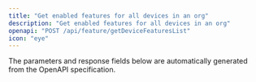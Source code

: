 ```yaml
---
title: "Get enabled features for all devices in an org"
description: "Get enabled features for all devices in an org"
openapi: "POST /api/feature/getDeviceFeaturesList"
icon: "eye"
---
```


<Note>
The parameters and response fields below are automatically generated from the OpenAPI specification.
</Note>
